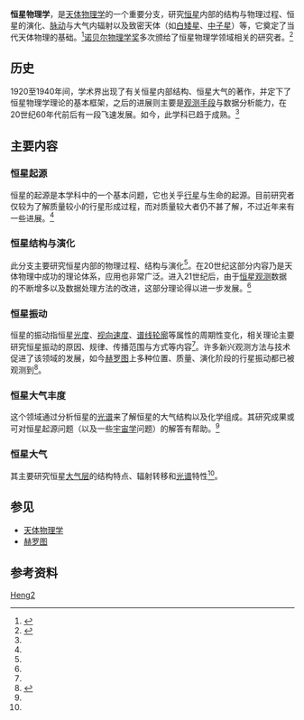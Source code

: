 '''恒星物理学'''，是[[天体物理学|天体物理学]]的一个重要分支，研究[[恒星|恒星]]内部的结构与物理过程、恒星的演化、[[脉动|脉动]]与大气内辐射以及致密天体（如[[白矮星|白矮星]]、[[中子星|中子星]]）等，它奠定了当代天体物理的基础。<ref name=hrq>{{cite book|author1=黄润乾|title=恒星物理|date=2006|publisher=中国科学技术出版社|location=北京|isbn=750464322X}}</ref>[[诺贝尔物理学奖|诺贝尔物理学奖]]多次颁给了恒星物理学领域相关的研究者。<ref name=history>{{cite journal|author1=韩占文|title=恒星物理研究与发展|journal=中国科学院院刊|date=2012|volume=27|issue=1|pages=50-58|doi=10.3969/j.issn.1000-3045.2012.01.008|url=http://f.wanfangdata.com.cn/download/Periodical_zgkxyyk201201008.aspx|accessdate=2017-03-12}}</ref>

== 历史 ==
1920至1940年间，学术界出现了有关恒星内部结构、恒星大气的著作，并定下了恒星物理学理论的基本框架，之后的进展则主要是[[天文观测|观测手段]]与数据分析能力，在20世纪60年代前后有一段飞速发展。如今，此学科已趋于成熟。<ref name=hrq />

== 主要内容 ==
=== 恒星起源 ===
恒星的起源是本学科中的一个基本问题，它也关乎[[行星|行星]]与生命的起源。目前研究者仅较为了解质量较小的行星形成过程，而对质量较大者仍不甚了解，不过近年来有一些进展。<ref name=history />
=== 恒星结构与演化 ===
此分支主要研究恒星内部的物理过程、结构与演化<ref name=hrq />。在20世纪这部分内容乃是天体物理中成功的理论体系，应用也非常广泛。进入21世纪后，由于[[天文观测|恒星观测]]数据的不断增多以及数据处理方法的改进，这部分理论得以进一步发展。<ref name=history />
=== 恒星振动 ===
恒星的振动指恒星[[光度|光度]]、[[视向速度|视向速度]]、[[谱线|谱线轮廓]]等属性的周期性变化，相关理论主要研究恒星振动的原因、规律、传播范围与方式等内容<ref name=hrq />。许多新兴观测方法与技术促进了该领域的发展，如今[[赫罗图|赫罗图]]上多种位置、质量、演化阶段的行星振动都已被观测到<ref>{{cite journal|author1=Alfred Gautschy|author2=Hideyuki Saio|title=Stellar Pulsations Across the HR Diagram: Part 1|date=1995-09|volume=33|page=75-113|doi=10.1146/annurev.aa.33.090195.000451}}</ref>。
=== 恒星大气丰度 ===
这个领域通过分析恒星的[[光谱|光谱]]来了解恒星的大气结构以及化学组成。其研究成果或可对恒星起源问题（以及一些[[宇宙学|宇宙学]]问题）的解答有帮助。<ref name=history />
=== 恒星大气 ===
其主要研究恒星[[大气层|大气层]]的结构特点、辐射转移和[[光谱|光谱]]特性<ref name=hrq />。

== 参见 ==
{{portal box|恒星|物理学}}
* [[天体物理学|天体物理学]]
* [[赫罗图|赫罗图]]

== 参考资料 ==
{{reflist}}

{{恒星}}

[[Category:天体物理学|Heng2]]